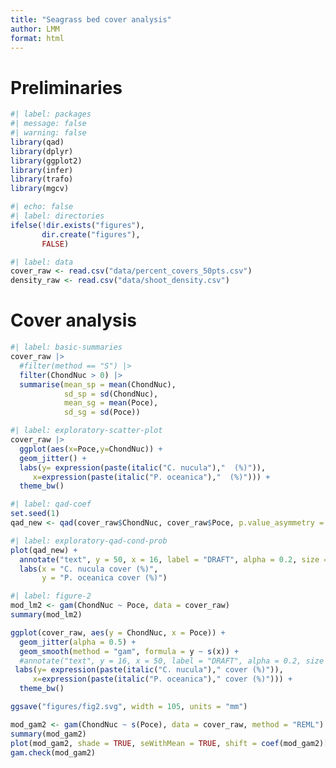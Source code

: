 ```yaml
---
title: "Seagrass bed cover analysis"
author: LMM
format: html
---
```

# Preliminaries

```r
#| label: packages
#| message: false
#| warning: false
library(qad)
library(dplyr)
library(ggplot2)
library(infer)
library(trafo)
library(mgcv)
```

```r
#| echo: false
#| label: directories
ifelse(!dir.exists("figures"),
       dir.create("figures"),
       FALSE)
```

```r
#| label: data
cover_raw <- read.csv("data/percent_covers_50pts.csv")
density_raw <- read.csv("data/shoot_density.csv")
```

# Cover analysis

```r
#| label: basic-summaries
cover_raw |> 
  #filter(method == "S") |> 
  filter(ChondNuc > 0) |> 
  summarise(mean_sp = mean(ChondNuc),
            sd_sp = sd(ChondNuc),
            mean_sg = mean(Poce),
            sd_sg = sd(Poce))
```


```r
#| label: exploratory-scatter-plot
cover_raw |> 
  ggplot(aes(x=Poce,y=ChondNuc)) +
  geom_jitter() +
  labs(y= expression(paste(italic("C. nucula"),"  (%)")),
     x=expression(paste(italic("P. oceanica"),"  (%)"))) +
  theme_bw()
```

```r
#| label: qad-coef
set.seed(1)
qad_new <- qad(cover_raw$ChondNuc, cover_raw$Poce, p.value_asymmetry = TRUE)
```

```r
#| label: exploratory-qad-cond-prob
plot(qad_new) +
  annotate("text", y = 50, x = 16, label = "DRAFT", alpha = 0.2, size = 10) +
  labs(x = "C. nucula cover (%)",
       y = "P. oceanica cover (%)")
```


```r
#| label: figure-2
mod_lm2 <- gam(ChondNuc ~ Poce, data = cover_raw)
summary(mod_lm2)

ggplot(cover_raw, aes(y = ChondNuc, x = Poce)) +
  geom_jitter(alpha = 0.5) +
  geom_smooth(method = "gam", formula = y ~ s(x)) +
  #annotate("text", y = 16, x = 50, label = "DRAFT", alpha = 0.2, size = 10) +
 labs(y= expression(paste(italic("C. nucula")," cover (%)")),
     x=expression(paste(italic("P. oceanica")," cover (%)"))) +
  theme_bw()

ggsave("figures/fig2.svg", width = 105, units = "mm")

mod_gam2 <- gam(ChondNuc ~ s(Poce), data = cover_raw, method = "REML")
summary(mod_gam2)
plot(mod_gam2, shade = TRUE, seWithMean = TRUE, shift = coef(mod_gam2)[1])
gam.check(mod_gam2)
```